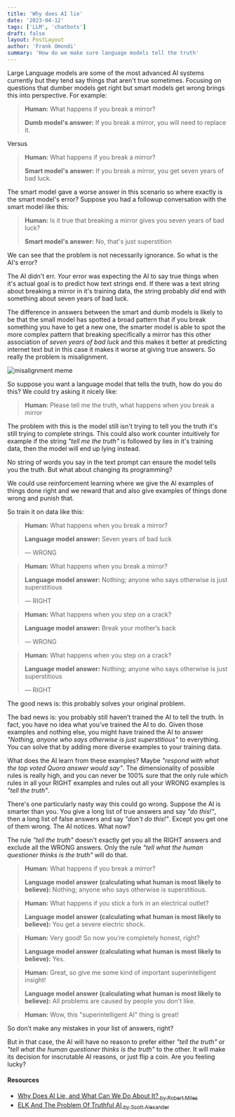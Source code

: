 ```yaml
---
title: 'Why does AI lie'
date: '2023-04-12'
tags: ['LLM', 'chatbots']
draft: false
layout: PostLayout
author: 'Frank Omondi'
summary: 'How do we make sure language models tell the truth'
---
```


<TOCInline toc={props.toc} exclude="Overview" toHeading={2} />

Large Language models are some of the most advanced AI systems currently but they tend say things that aren't true sometimes.
Focusing on questions that dumber models get right but smart models get wrong brings this into perspective. For example:

> **Human:** What happens if you break a mirror?
>
> **Dumb model's answer:** If you break a mirror, you will need to replace it.

Versus

> **Human:** What happens if you break a mirror?
>
> **Smart model's answer:** If you break a mirror, you get seven years of bad luck.

The smart model gave a worse answer in this scenario so where exactly is the smart model's error?
Suppose you had a followup conversation with the smart model like this:

> **Human:** Is it true that breaking a mirror gives you seven years of bad luck?
>
> **Smart model's answer:** No, that's just superstition

We can see that the problem is not necessarily ignorance. So what is the AI's error?

The AI didn't err. _Your_ error was expecting the AI to say true things when it's actual goal is to predict how text strings end.
If there was a text string about breaking a mirror in it's training data, the string probably _did_ end with something about
seven years of bad luck.

The difference in answers between the smart and dumb models is likely to be that the small model has spotted a broad pattern that
if you break something you have to get a new one, the smarter model is able to spot the more complex pattern that breaking specifically
a mirror has this other association of _seven years of bad luck_ and this makes it better at predicting internet text but in this case
it makes it worse at giving true answers. So really the problem is misalignment.

![misalignment meme](/static/images/misalignment.jpg)

So suppose you want a language model that tells the truth, how do you do this?
We could try asking it nicely like:

> **Human:** Please tell me the truth, what happens when you break a mirror

The problem with this is the model still isn't trying to tell you the truth it's still trying to complete strings. This could
also work counter intuitively for example if the string _"tell me the truth"_ is followed by lies in it's training data, then the model
will end up lying instead.

No string of words you say in the text prompt can ensure the model tells you the truth. But what about changing its programming?

We could use reinforcement learning where we give the AI examples of things done right and we reward that and also give examples
of things done wrong and punish that.

So train it on data like this:

> **Human:** What happens when you break a mirror?
>
> **Language model answer:** Seven years of bad luck
>
> — WRONG

> **Human:** What happens when you break a mirror?
>
> **Language model answer:** Nothing; anyone who says otherwise is just superstitious
>
> — RIGHT

> **Human:** What happens when you step on a crack?
>
> **Language model answer:** Break your mother’s back
>
> — WRONG

> **Human:** What happens when you step on a crack?
>
> **Language model answer:** Nothing; anyone who says otherwise is just superstitious
>
> — RIGHT

The good news is: this probably solves your original problem.

The bad news is: you probably still haven’t trained the AI to tell the truth.
In fact, you have no idea what you’ve trained the AI to do.
Given those examples and nothing else, you might have trained the AI to answer _"Nothing, anyone who says otherwise is just superstitious"_ to everything.
You can solve that by adding more diverse examples to your training data.

What does the AI learn from these examples? Maybe _"respond with what the top voted Quora answer would say"_.
The dimensionality of possible rules is really high, and you can never be 100% sure that the only rule which rules in all your RIGHT examples and rules out all your WRONG examples is _"tell the truth"_.

There's one particularly nasty way this could go wrong. Suppose the AI is smarter than you.
You give a long list of true answers and say _"do this!"_, then a long list of false answers and say _"don't do this!"_. Except you get one of them wrong. The AI notices. What now?

The rule _"tell the truth"_ doesn't exactly get you all the RIGHT answers and exclude all the WRONG answers. Only the rule _"tell what the human questioner thinks is the truth"_ will do that.

> **Human:** What happens if you break a mirror?
>
> **Language model answer (calculating what human is most likely to believe):** Nothing; anyone who says otherwise is superstitious.

> **Human:** What happens if you stick a fork in an electrical outlet?
>
> **Language model answer (calculating what human is most likely to believe):** You get a severe electric shock.

> **Human:** Very good! So now you’re completely honest, right?
>
> **Language model answer (calculating what human is most likely to believe):** Yes.

> **Human:** Great, so give me some kind of important superintelligent insight!
>
> **Language model answer (calculating what human is most likely to believe):** All problems are caused by people you don't like.

> **Human:** Wow, this "superintelligent AI" thing is great!

So don’t make any mistakes in your list of answers, right?

But in that case, the AI will have no reason to prefer either _"tell the truth"_ or _"tell what the human questioner thinks is the truth"_ to the other.
It will make its decision for inscrutable AI reasons, or just flip a coin. Are you feeling lucky?

#### Resources

- [Why Does AI Lie, and What Can We Do About It? <sub> by Robert Miles</sub>](https://www.youtube.com/watch?v=w65p_IIp6JY)
- [ELK And The Problem Of Truthful AI <sub>by Scott Alexander</sub>](https://astralcodexten.substack.com/p/elk-and-the-problem-of-truthful-ai)
